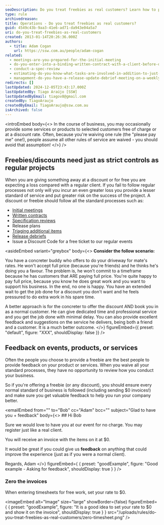 ```yaml
---
seoDescription: Do you treat freebies as real customers? Learn how to provide high-quality services and gather valuable feedback from those who receive your freebies.
type: rule
archivedreason:
title: Operations - Do you treat freebies as real customers?
guid: 4549c43b-9aa3-41e6-ad71-da943e04a5a7
uri: do-you-treat-freebies-as-real-customers
created: 2013-01-14T20:26:36.000Z
authors:
  - title: Adam Cogan
    url: https://ssw.com.au/people/adam-cogan
related:
  - meetings-are-you-prepared-for-the-initial-meeting
  - do-you-enter-into-a-binding-written-contract-with-a-client-before-doing-any-billable-work
  - conduct-a-spec-review
  - estimating-do-you-know-what-tasks-are-involved-in-addition-to-just-development-work-items
  - management-do-you-have-a-release-update-debrief-meeting-on-a-weekly-basis
redirects: []
lastUpdated: 2024-12-05T23:43:17.000Z
lastUpdatedBy: Tiago Araújo [SSW]
lastUpdatedByEmail: tiagov8@gmail.com
createdBy: TiagoAraujo
createdByEmail: TiagoAraujo@ssw.com.au
isArchived: false
---
```


<introEmbed
  body={<>
In the course of business, you may occasionally provide some services or products to selected customers free of charge or at a discount rate. Often, because you're waiving one rule (the "please pay me" one!), people assume all other rules of service are waived - you should avoid that assumption!
  </>}
/>
## Freebies/discounts need just as strict controls as regular projects

When you are giving something away at a discount or for free you are expecting a loss compared with a regular client. If you fail to follow regular processes not only will you incur an even greater loss you provide a lesser standard of service and put greater risk on the success of the project.
A discount or freebie should follow all the standard processes such as:

* [Initial meetings](/meetings-are-you-prepared-for-the-initial-meeting)
* [Written contracts](/do-you-enter-into-a-binding-written-contract-with-a-client-before-doing-any-billable-work)
* [Specification reviews](/conduct-a-spec-review)
* Release plans
* [Triaging additional items](/estimating-do-you-know-what-tasks-are-involved-in-addition-to-just-development-work-items)
* [Release debriefs](/management-do-you-have-a-release-update-debrief-meeting-on-a-weekly-basis)
* Issue a Discount Code for a free ticket to our regular events

<asideEmbed
  variant="greybox"
  body={<>
    **Consider the follow scenario:**

You have a concreter buddy who offers to do your driveway for mate's rates. He won't accept full price (because you're friends) and he thinks he's doing you a favour. The problem is, he won't commit to a timeframe because he has customers that ARE paying full price. You're quite happy to pay full price, because you know he does great work and you want to support his business. In the end, no one is happy. You have an extended wait to get the job done for a discount you don't want and he feels pressured to do extra work in his spare time.

A better approach is for the concreter to offer the discount AND book you in as a normal customer. He can give dedicated time and professional service and you get the job done with minimal delay. You can also provide excellent feedback and suggestions on the service he delivers, being both a friend and a customer. It is a much better outcome.
  </>}
  figureEmbed={{
    preset: "default",
    figure: "XXX",
    shouldDisplay: false
  }}
/>

## Feedback on events, products, or services

Often the people you choose to provide a freebie are the best people to provide feedback on your product or services. When you waive all your standard processes, they have no opportunity to review how you conduct your business.

So if you're offering a freebie (or any discount), you should ensure every normal standard of business is followed (including sending $0 invoices!) and make sure you get valuable feedback to help you run your company better.

<emailEmbed
  from=""
  to="Bob"
  cc="Adam"
  bcc=""
  subject="Glad to have you + feedback"
  body={<>
    ## Hi Bob

Sure we would love to have you at our event for no charge. You may register just like a real client.

You will receive an invoice with the items on it at $0.

It would be great if you could give us **feedback** on anything that could improve the experience (just as if you were a normal client).

Regards,
Adam
  </>}
  figureEmbed={ {
    preset: "goodExample",
    figure: "Good example - Asking for feedback",
    shouldDisplay: true
  } }
/>

### Zero the invoices

When entering timesheets for free work, set your rate to $0.

<imageEmbed
  alt="Image"
  size="large"
  showBorder={false}
  figureEmbed={ {
    preset: "goodExample",
    figure: "It is a good idea to set your rate to $0 and show it on the invoice",
    shouldDisplay: true
  } }
  src="/uploads/rules/do-you-treat-freebies-as-real-customers/zero-timesheet.png"
/>
